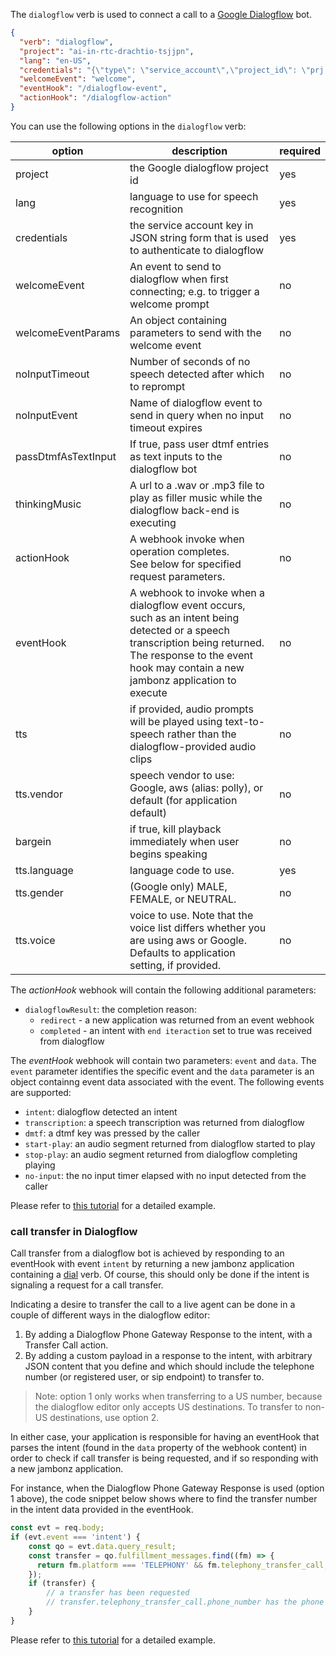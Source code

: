 The `dialogflow` verb is used to connect a call to a [Google Dialogflow](https://cloud.Google.com/dialogflow) bot.

```json
{
  "verb": "dialogflow",
  "project": "ai-in-rtc-drachtio-tsjjpn",
  "lang": "en-US",
  "credentials": "{\"type\": \"service_account\",\"project_id\": \"prj..",
  "welcomeEvent": "welcome",
  "eventHook": "/dialogflow-event",
  "actionHook": "/dialogflow-action"
}
```

You can use the following options in the `dialogflow` verb:

| option        | description | required  |
| ------------- |-------------| -----|
| project | the Google dialogflow project id | yes |
| lang | language to use for speech recognition | yes |
| credentials | the service account key in JSON string form that is used to authenticate to dialogflow | yes |
| welcomeEvent | An event to send to dialogflow when first connecting; e.g. to trigger a welcome prompt | no |
| welcomeEventParams | An object containing parameters to send with the welcome event | no |
| noInputTimeout | Number of seconds of no speech detected after which to reprompt | no |
| noInputEvent | Name of dialogflow event to send in query when no input timeout expires | no |
| passDtmfAsTextInput | If true, pass user dtmf entries as text inputs to the dialogflow bot | no |
| thinkingMusic | A url to a .wav or .mp3 file to play as filler music while the dialogflow back-end is executing | no |
| actionHook | A webhook invoke when operation completes.<br/>See below for specified request parameters.| no |
| eventHook | A webhook to invoke when a dialogflow event occurs, such as an intent being detected or a speech transcription being returned.  <br/>The response to the event hook may contain a new jambonz application to execute| no|
| tts | if provided, audio prompts will be played using text-to-speech rather than the dialogflow-provided audio clips | no |
| tts.vendor | speech vendor to use: Google, aws (alias: polly), or default (for application default) | no |
| bargein | if true, kill playback immediately when user begins speaking | no|
| tts.language | language code to use.  | yes |
| tts.gender | (Google only) MALE, FEMALE, or NEUTRAL.  | no |
| tts.voice | voice to use.  Note that the voice list differs whether you are using aws or Google. Defaults to application setting, if provided. | no |

The *actionHook* webhook will contain the following additional parameters:

- `dialogflowResult`: the completion reason:
    - `redirect` - a new application was returned from an event webhook
    - `completed` - an intent with `end iteraction` set to true was received from dialogflow

The *eventHook* webhook will contain two parameters: `event` and `data`.  The `event` parameter identifies the specific event and the `data` parameter is an object containng event data associated with the event.  The following events are supported:

- `intent`: dialogflow detected an intent
- `transcription`: a speech transcription was returned from dialogflow
- `dmtf`: a dtmf key was pressed by the caller
- `start-play`: an audio segment returned from dialogflow started to play
- `stop-play`: an audio segment returned from dialogflow completing playing
- `no-input`: the no input timer elapsed with no input detected from the caller

Please refer to [this tutorial](/tutorials/#building-voicebots-using-jambonz-and-dialogflow) for a detailed example.

### call transfer in Dialogflow

Call transfer from a dialogflow bot is achieved by responding to an eventHook with event `intent` by returning a new jambonz application containing a [dial](#dial) verb.  Of course, this should only be done if the intent is signaling a request for a call transfer.

Indicating a desire to transfer the call to a live agent can be done in a couple of different ways in the dialogflow editor:

1. By adding a Dialogflow Phone Gateway Response to the intent, with a Transfer Call action.  
1. By adding a custom payload in a response to the intent, with arbitrary JSON content that you define and which should include the telephone number (or registered user, or sip endpoint) to transfer to.

> Note: option 1 only works when transferring to a US number, because the dialogflow editor only accepts US destinations.  To transfer to non-US destinations, use option 2.

In either case, your application is responsible for having an eventHook that parses the intent (found in the `data` property of the webhook content) in order to check if call transfer is being requested, and if so responding with a new jambonz application.

For instance, when the Dialogflow Phone Gateway Response is used (option 1 above), the code snippet below shows where to find the transfer number in the intent data provided in the eventHook.
```js
const evt = req.body; 
if (evt.event === 'intent') {
    const qo = evt.data.query_result;
    const transfer = qo.fulfillment_messages.find((fm) => {
      return fm.platform === 'TELEPHONY' && fm.telephony_transfer_call;
    });
    if (transfer) {
        // a transfer has been requested
        // transfer.telephony_transfer_call.phone_number has the phone number to transfer to
    }
}
```

Please refer to [this tutorial](/tutorials/#dialogflow-part-2-adding-call-transfer-functionality) for a detailed example.

